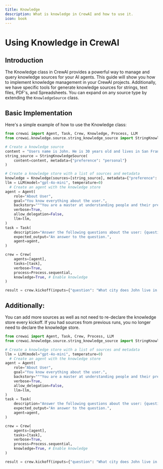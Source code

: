 ```yaml
---
title: Knowledge
description: What is knowledge in CrewAI and how to use it.
icon: book
---
```


# Using Knowledge in CrewAI

## Introduction

The Knowledge class in CrewAI provides a powerful way to manage and query knowledge sources for your AI agents. This guide will show you how to implement knowledge management in your CrewAI projects.
Additionally, we have specific tools for generate knowledge sources for strings, text files, PDF's, and Spreadsheets. You can expand on any source type by extending the `KnowledgeSource` class.

## Basic Implementation

Here's a simple example of how to use the Knowledge class:

```python
from crewai import Agent, Task, Crew, Knowledge, Process, LLM
from crewai.knowledge.source.string_knowledge_source import StringKnowledgeSource

# Create a knowledge source
content = "Users name is John. He is 30 years old and lives in San Francisco."
string_source = StringKnowledgeSource(
    content=content, metadata={"preference": "personal"}
)

# Create a knowledge store with a list of sources and metadata
knowledge = Knowledge(sources=[string_source], metadata={"preference": "personal"})
llm = LLM(model="gpt-4o-mini", temperature=0)
  # Create an agent with the knowledge store
agent = Agent(
    role="About User",
    goal="You know everything about the user.",
    backstory="""You are a master at understanding people and their preferences.""",
    verbose=True,
    allow_delegation=False,
    llm=llm,
)
task = Task(
    description="Answer the following questions about the user: {question}",
    expected_output="An answer to the question.",
    agent=agent,
)

crew = Crew(
    agents=[agent],
    tasks=[task],
    verbose=True,
    process=Process.sequential,
    knowledge=True, # Enable knowledge
)

result = crew.kickoff(inputs={"question": "What city does John live in and how old is he?"})
```

## Additionally:
You can add more sources as well as not need to re-declare the knowledge store every kickoff.
If you had sources from previous runs, you no longer need to declare the knowledge store.

```python
from crewai import Agent, Task, Crew, Process, LLM
from crewai.knowledge.source.string_knowledge_source import StringKnowledgeSource

# Create a knowledge store with a list of sources and metadata
llm = LLM(model="gpt-4o-mini", temperature=0)
  # Create an agent with the knowledge store
agent = Agent(
    role="About User",
    goal="You know everything about the user.",
    backstory="""You are a master at understanding people and their preferences.""",
    verbose=True,
    allow_delegation=False,
    llm=llm,
)
task = Task(
    description="Answer the following questions about the user: {question}",
    expected_output="An answer to the question.",
    agent=agent,
)

crew = Crew(
    agents=[agent],
    tasks=[task],
    verbose=True,
    process=Process.sequential,
    knowledge=True, # Enable knowledge
)

result = crew.kickoff(inputs={"question": "What city does John live in and how old is he?"})
```
